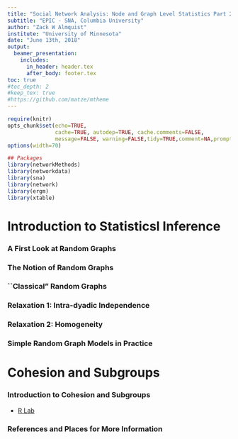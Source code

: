 ```yaml
---
title: "Social Network Analysis: Node and Graph Level Statistics Part 2"
subtitle: "EPIC - SNA, Columbia University"
author: "Zack W Almquist"
institute: "University of Minnesota"
date: "June 13th, 2018"
output: 
  beamer_presentation:
    includes:
      in_header: header.tex
      after_body: footer.tex
toc: true
#toc_depth: 2
#keep_tex: true
#https://github.com/matze/mtheme
---
```


```r
require(knitr)
opts_chunk$set(echo=TRUE,
               cache=TRUE, autodep=TRUE, cache.comments=FALSE,
               message=FALSE, warning=FALSE,tidy=TRUE,comment=NA,prompt=FALSE)
options(width=70)

## Packages
library(networkMethods)
library(networkdata)
library(sna)
library(network)
library(ergm)
library(xtable)
```

# Introduction to Statisticsl Inference

### A First Look at Random Graphs

\begin{itemize}
\item So far, we have been measuring properties of graphs (and modeling their effects)
\item Next step: modeling graphs themselves
\begin{itemize}
\item Long-running and ongoing research area
\item Will crop up repeatedly in the coming weeks
\end{itemize}
\item Today -- a quick introduction to some basic families
\begin{itemize}
\item We'll see some uses of these model families in the next lecture...
\end{itemize}
\end{itemize}

### The Notion of Random Graphs

\begin{itemize}
\item Let $G=(V,E)$ be a graph. If $E$ (and perhaps $V$) is a random set, then $G$ is a random graph
\begin{itemize}
\item Can consider $G$ to be a random variable on some set $G$ of possible graphs (``multinomial" representation)
\item Write probability mass function (pmf) as $\Pr(G=g)$
\end{itemize}
\item Let $Y$ be the adjacency matrix of random graph $G$. Then $Y$ is a random matrix
\begin{itemize}
\item Write graph pmf as $\Pr(Y=y)$
\item $Y_{ij}$ is a binary random variable which indicates the state of the (random) $i,j$ edge
\item $\Pr(Y_{ij}=y_{ij})$ is the (marginal) proability of the $Y_{ij}$ edge state
\end{itemize}
\end{itemize}

### ``Classical" Random Graphs

\begin{itemize}
\item Two families from the early (mathematical) literature:
\begin{itemize}
\item The ``N,M" family (Erd\"{o}s-R\'{e}nyi, size/density CUG)
\item Let $M_m$ be the maximum number of edges in $G$. Then:
$$\Pr(G=g \; | \; N,M) = {M_m \choose M}^{-1}$$
\item The ``N,p" family (homogeneous Bernoulli graphs)
$$\Pr(G=g \; | \; N,p) = p^{M}(1-p)^{M_m-M}$$
\item Both used as baseline models, but very limited
\begin{itemize}
\item No heterogeneity, (almost) no dependence
\item Starting point for more complex models
\end{itemize}
\end{itemize}
\end{itemize}


### Relaxation 1: Intra-dyadic Independence

\begin{itemize}
\item First way to build richer models: relax independence
\item Intra-dyadic dependence models
\begin{itemize}
\item Allow for size, density, reciprocity effects
\end{itemize}
\item Two parallel models
\begin{itemize}
\item Dyad census conditioned CUG ($U|MAN$)
\item Let $G$ have fixed dyad census $M,A,N$. Then
$$\Pr(G=g \; | \; M,A,N) = \frac{M!A!N!}{(M+A+N)!}$$
\item Homogeneous dyadic multinomial family $(u|man)$
$$\Pr(G=g \; | \; m,a,n)= m^{M}a^{A}n^{N}$$
\end{itemize}
\end{itemize}



### Relaxation 2: Homogeneity

\begin{itemize}
\item Second way to build richer models: relax homogeneity in edge probabilities
\item Development for Bernoulli, multinomial cases:
\item Inhomogeneous Bernoulli graph
\begin{itemize}
\item  Let $\Phi \in [0,1]^{N\times N}$ be a parameter matrix, and $B(X=x\; | \; p)$ the Bernoulli pmf.
$$\Pr(G=g \; | \; \Phi) = \prod_{(i,j)} B(Y_{ij}=y_{ij} \; | \; \Phi_{ij})$$
\item Inhomogeneous independent dyad graph
\item Let $\Phi, \Psi \in [0,1]^{N\times N}$ be parameter matrices w/ $\Phi_{ij} + \Psi_{ij} \leq 1$. Then
{\tiny
$$\Pr(G=g\; | \; \Phi,\Psi) = \prod_{(i,j)} \left[ 
 \Phi_{ij} y_{ij}y_{ji} + \Psi_{ij}(y_{ij}(1-y_{ij})+(1-y_{ij}y_{ij})+(1-\Phi_{ij}-\Psi_{ij} )(1-y_{ij})(1-y_{ij})
\right]$$
}
\item Intuitively, $\Phi$ sets the probability of mutuals, and $\Psi$ sets the probability of asymmetrics
\end{itemize}
\end{itemize}


### Simple Random Graph Models in Practice

\begin{itemize}
\item Models without trivial cross-dyadic dependence still have many uses
\begin{itemize}
\item Baseline models for null hypothesis testing
\item Mathematical tools for exploring the space of graphs
\item Serious data models (in the inhomogeneous case)
\begin{itemize}
\item Start with inhomogenous family, model parameter matrix using greression-like model (see, e.g., {\tt sna::netlogit}) and/or with latent variables (e.g. package {\tt latentnet})
\item Can be extremely effective, if sufficiently strong covariates are available 
\end{itemize}
\item Dyad dependent models are much more complex, but we'll see them later\dots
\end{itemize}
\end{itemize}

# Cohesion and Subgroups

### Introduction to Cohesion and Subgroups

- [R Lab](Subgroups.html)

### References and Places for More Information {.allowframebreaks}

